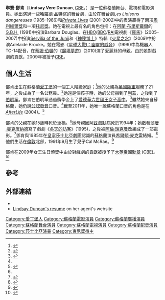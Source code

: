 {{Link style|time=2015-12-11T06:12:55+00:00}}
{{Expand English|Lindsay Duncan}}{{noteTA|G1=Show|G2=TV}}
{{noteTA
|G1=Show
|G2=Movie
}}
{{Infobox entertainer
| type = 女演員
| image=Lindsay Duncan BAM 2011-01-15.jpg
| imagesize= 200px
| caption = [[Brooklyn_Academy_of_Music|Brooklyn Academy of Music]]上''John Gabriel Borkman''表演後的鄧肯
| birthname = Lindsay Vere Duncan
| birth_date = {{Birth date and age|1950|11|7|df=yes}}
| birth_place = 英國蘇格蘭[[愛丁堡|愛丁堡]]
| death_date =
| death_place =
| othername =
| occupation = 演員
| yearsactive = 1975–現在
| homepage =
| spouse = [[:en:Hilton_McRae|希爾頓·麥克雷]]
| olivierawards = '''年度舞台劇女演員'''<br>1986年 《Les Liaisons Dangereuses》 <br> '''最佳舞台劇女主角'''<br>2002年 《Private Lives》
| tonyawards = '''最佳舞台劇女主角'''<br>2002年 《Private Lives》
}}

'''琳賽·鄧肯'''（'''Lindsay Vere Duncan''', [[大英帝國勳章|CBE]]，{{bd|1950年|11月7日||}}）是一位蘇格蘭舞台、電視和電影演員。她出演過一些[[哈羅德·品特|哈羅德·品特]]寫的舞台劇，由於在舞台劇''Les Liaisons dangereuses'' (1985–1986)和''[[:en:Private_Lives|Private Lives]]'' (2001–2002)中的表演贏得了兩項[[:en:Olivier_Awards|奧利維爾獎]]和一項[[托尼獎|托尼獎]]。她在電視上最有名的角色包括：在[[:en:Alan_Bleasdale|阿蘭·布里斯戴爾]]的[[:en:G.B.H.|G.B.H.]] (1991)中扮演Barbara Douglas、在[[HBO|HBO]]/[[BBC|BBC]]/[[RAI|RAI]]電視劇《[[羅馬_(電視連續劇)|羅馬]]》(2005–2007)中扮演[[:en:Servilia_of_the_Junii|Servilia of the Junii]]和《[[神秘博士|神秘博士]]》特輯《[[:en:The_Waters_of_Mars|火星之水]]》(2009)中扮演Adelaide Brooke。她在電影《[[星球大戰I：幽靈的威脅|星球大戰I：幽靈的威脅]]》 (1999)中為機器人TC-14配音，在[[蒂姆·伯頓|蒂姆·伯頓]]的《[[魔境夢遊|魔境夢遊]]》(2010)演了愛麗絲的母親。由於她對戲劇的貢獻，2009年被授予[[大英帝國勳章|CBE]]。

== 個人生活==
鄧肯出生在蘇格蘭[[愛丁堡|愛丁堡]]的一個工人階級家庭；<ref name="SQ">{{cite news|url=http://www.independent.co.uk/opinion/the-stainless-steel-queen-1283664.html|title=The stainless steel queen|author=John Walsh|newspaper=The Independent|date= 18 January 1997|accessdate=20 June 2011}}</ref>她的父親為[[英國陸軍|英國陸軍]]服務了21年，之後成為了一名公務員。<ref name="WIR">{{cite news | url=http://arts.independent.co.uk/film/features/article321917.ece | work=The Independent | location=London | title=Lindsay Duncan: When in Rome | author=Kevin Jackson | date=23 October 2005 | accessdate=7 May 2010 | archive-date=2007-11-23 | archive-url=https://web.archive.org/web/20071123110928/http://arts.independent.co.uk/film/features/article321917.ece | dead-url=no }}</ref>她還是個孩子時，她的父母搬到了[[利茲|利茲]]，之後到了[[伯明罕|伯明罕]]。鄧肯在伯明罕通過獎學金上了[[:en:King_Edward_VI_High_School_for_Girls|愛德華六世國王女子高中]]。<ref>{{cite news|url=http://www.birminghammail.net/news/top-stories/2009/05/07/actress-lindsay-duncan-helps-birmingham-school-celebrate-97319-23560980/|title=Actress Lindsay Duncan helps Birmingham school celebrate|newspaper=Birmingham Mail|author=Tony Collins|date=7 May 2009|accessdate=20 June 2011|archive-date=2012-10-01|archive-url=https://web.archive.org/web/20121001235456/http://www.birminghammail.net/news/top-stories/2009/05/07/actress-lindsay-duncan-helps-birmingham-school-celebrate-97319-23560980/|dead-url=no}}</ref>雖然她來自蘇格蘭，她仍說[[公認發音|公認發音]]口音。<ref name="SQ" />截至2011年，她唯一說蘇格蘭口音的角色是在''[[:en:AfterLife|AfterLife]]'' (2004)。<ref name="TRT">{{cite news|url=http://www.timesonline.co.uk/tol/news/uk/scotland/article536862.ece|title=The rose who showed her thorns|author=Anna Burnside|newspaper=The Sunday Times|date=26 June 2005|accessdate=20 June 2011}}</ref>

鄧肯的父親在她15歲時死於車禍。<ref name="TRT" />她母親因[[阿茲海默病|阿茲海默病]]死於1994年；她啟發[[莎曼·麥克唐納德|莎曼·麥克唐納德]]寫了戲劇《[[:en:The_Winter_Guest|冬天的訪客]]》(1995)，之後被[[阿倫·瑞克曼|阿倫·瑞克曼]]改編成了一部電影。<ref>{{cite news|url=http://www.independent.co.uk/arts-entertainment/listening-to-the-teenager-within-1569660.html|title=Listening to the teenager within|author=Clare Bayley|newspaper=The Independent|date=January 2005|accessdate=20 June 2011|archive-date=2018-11-22|archive-url=https://web.archive.org/web/20181122011055/https://www.independent.co.uk/arts-entertainment/listening-to-the-teenager-within-1569660.html|dead-url=no}}</ref>鄧肯與1985年在[[皇家莎士比亞劇團|皇家莎士比亞劇團]]認識的[[蘇格蘭|蘇格蘭]]演員[[:en:Hilton_McRae|希爾頓·麥克雷]]結婚。<ref>{{cite web|url=http://www.broadway.com/shows/end-rainbow/buzz/156300/hilton-mcrae-on-sharing-the-london-stage-with-judy-garland-in-end-of-the-rainbow/|title=Hilton McRae on Sharing the London Stage with Judy Garland in End of the Rainbow|author=Matt Wolf|publisher=Broadway.com|date=5 May 2011|accessdate=20 June 2011|archive-date=2011-06-09|archive-url=https://web.archive.org/web/20110609220331/http://www.broadway.com/shows/end-rainbow/buzz/156300/hilton-mcrae-on-sharing-the-london-stage-with-judy-garland-in-end-of-the-rainbow/|dead-url=no}}</ref>他們生活在[[倫敦|倫敦]]北部，1991年9月生了兒子Cal McRae。<ref name="GBG">{{cite news|url=http://www.guardian.co.uk/stage/2007/apr/23/theatre3|title=Bad girl. Lindsay Duncan talks to Harriet Lane about her new play|author=Harriet Lane|newspaper=The Guardian|date=23 April 2007|accessdate=20 June 2011|archive-date=2013-05-23|archive-url=https://web.archive.org/web/20130523102157/http://www.guardian.co.uk/stage/2007/apr/23/theatre3|dead-url=no}}</ref>

鄧肯在2009年女王生日頒獎中由於對戲劇的貢獻被授予了[[大英帝國勳章|大英帝國勳章]] (CBE)。<ref>{{London Gazette|issue=59090 |date=13 June 2009 |startpage=7 |supp=yes }}</ref>

==參考==
{{Reflist|2}}

==外部連結==
*{{IMDb name|0242026}}
* [https://web.archive.org/web/20111217183911/http://www.dalzellandberesford.co.uk/LindsayDuncan.htm Lindsay Duncan's resume] on her agent's website
{{托尼獎最佳話劇女主角}}
{{Authority control}}
{{DEFAULTSORT:Duncan, Lindsay}}

[[Category:愛丁堡人|Category:愛丁堡人]]
[[Category:蘇格蘭電影演員|Category:蘇格蘭電影演員]]
[[Category:蘇格蘭廣播演員|Category:蘇格蘭廣播演員]]
[[Category:蘇格蘭舞台演員|Category:蘇格蘭舞台演員]]
[[Category:蘇格蘭電視演員|Category:蘇格蘭電視演員]]
[[Category:蘇格蘭配音演員|Category:蘇格蘭配音演員]]
[[Category:莎士比亞演員|Category:莎士比亞演員]]
[[Category:東尼獎得主|Category:東尼獎得主]]